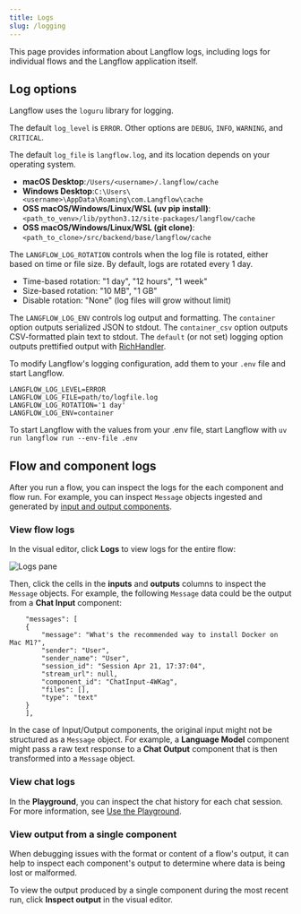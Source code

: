 ```yaml
---
title: Logs
slug: /logging
---
```



This page provides information about Langflow logs, including logs for individual flows and the Langflow application itself.

## Log options

Langflow uses the `loguru` library for logging.

The default `log_level` is `ERROR`. Other options are `DEBUG`, `INFO`, `WARNING`, and `CRITICAL`.

The default `log_file` is `langflow.log`, and its location depends on your operating system.

- **macOS Desktop**:`/Users/<username>/.langflow/cache`
- **Windows Desktop**:`C:\Users\<username>\AppData\Roaming\com.Langflow\cache`
- **OSS macOS/Windows/Linux/WSL (uv pip install)**: `<path_to_venv>/lib/python3.12/site-packages/langflow/cache`
- **OSS macOS/Windows/Linux/WSL (git clone)**: `<path_to_clone>/src/backend/base/langflow/cache`

The `LANGFLOW_LOG_ROTATION` controls when the log file is rotated, either based on time or file size. By default, logs are rotated every 1 day.

* Time-based rotation: "1 day", "12 hours", "1 week"
* Size-based rotation: "10 MB", "1 GB"
* Disable rotation: "None" (log files will grow without limit)

The `LANGFLOW_LOG_ENV` controls log output and formatting. The `container` option outputs serialized JSON to stdout. The `container_csv` option outputs CSV-formatted plain text to stdout. The `default` (or not set) logging option outputs prettified output with [RichHandler](https://rich.readthedocs.io/en/stable/reference/logging.html).

To modify Langflow's logging configuration, add them to your `.env` file and start Langflow.

```text
LANGFLOW_LOG_LEVEL=ERROR
LANGFLOW_LOG_FILE=path/to/logfile.log
LANGFLOW_LOG_ROTATION='1 day'
LANGFLOW_LOG_ENV=container
```

To start Langflow with the values from your .env file, start Langflow with `uv run langflow run --env-file .env`

## Flow and component logs

After you run a flow, you can inspect the logs for the each component and flow run.
For example, you can inspect `Message` objects ingested and generated by [input and output components](/components-io).

### View flow logs

In the visual editor, click **Logs** to view logs for the entire flow:

![Logs pane](/img/logs.png)

Then, click the cells in the **inputs** and **outputs** columns to inspect the `Message` objects.
For example, the following `Message` data could be the output from a **Chat Input** component:

```text
    "messages": [
    {
        "message": "What's the recommended way to install Docker on Mac M1?",
        "sender": "User",
        "sender_name": "User",
        "session_id": "Session Apr 21, 17:37:04",
        "stream_url": null,
        "component_id": "ChatInput-4WKag",
        "files": [],
        "type": "text"
    }
    ],
```

In the case of Input/Output components, the original input might not be structured as a `Message` object.
For example, a **Language Model** component might pass a raw text response to a **Chat Output** component that is then transformed into a `Message` object.

### View chat logs

In the **Playground**, you can inspect the chat history for each chat session.
For more information, see [Use the Playground](/concepts-playground).

### View output from a single component

When debugging issues with the format or content of a flow's output, it can help to inspect each component's output to determine where data is being lost or malformed.

To view the output produced by a single component during the most recent run, click <Icon name="TextSearch" aria-hidden="true"/> **Inspect output** in the visual editor.